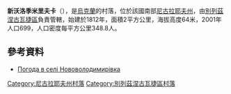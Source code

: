 {{coord|47|26|30|N|32|43|39|E|scale:100000|display=title}}

'''新沃洛季米里夫卡'''（{{lang-uk|Нововолодимирівка}}），是[[烏克蘭|烏克蘭]]的村落，位於該國南部[[尼古拉耶夫州|尼古拉耶夫州]]，由[[別列茲涅古瓦捷區|別列茲涅古瓦捷區]]負責管轄，始建於1812年，面積2平方公里，海拔高度64米，2001年人口699，人口密度每平方公里348.8人。

==參考資料==
* [http://weather.in.ua/ua/nikolaevskaja/17465 Погода в селі Нововолодимирівка] {{Wayback|url=http://weather.in.ua/ua/nikolaevskaja/17465 |date=20160607113511 }}

[[Category:尼古拉耶夫州村落|Category:尼古拉耶夫州村落]]
[[Category:別列茲涅古瓦捷區村落|Category:別列茲涅古瓦捷區村落]]


{{Mykolaiv-geo-stub}}